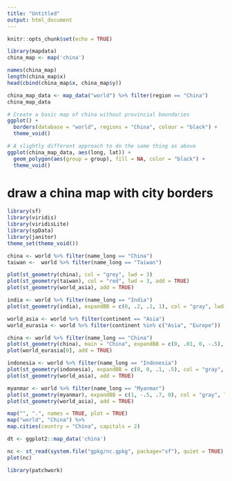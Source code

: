 ```yaml
---
title: "Untitled"
output: html_document
---
```


```r
knitr::opts_chunk$set(echo = TRUE)
```

```r
library(mapdata)
china_map <- map('china') 

names(china_map)
length(china_map$x)
head(cbind(china_map$x, china_map$y))

china_map_data <- map_data("world") %>% filter(region == "China") 
china_map_data

# Create a basic map of china without provincial boundaries
ggplot() +
  borders(database = "world", regions = "China", colour = "black") +
  theme_void()

# A slightly different approach to do the same thing as above 
ggplot(china_map_data, aes(long, lat)) +
  geom_polygon(aes(group = group), fill = NA, color = "black") +
  theme_void()
```

# draw a china map with city borders

```r
library(sf)
library(viridis)
library(viridisLite)
library(spData)
library(janitor)
theme_set(theme_void())

china <- world %>% filter(name_long == "China")
taiwan <-  world %>% filter(name_long == "Taiwan")

plot(st_geometry(china), col = "grey", lwd = 3)
plot(st_geometry(taiwan), col = "red", lwd = 3, add = TRUE)
plot(st_geometry(world_asia), add = TRUE)
```

```r
india <- world %>% filter(name_long == "India")
plot(st_geometry(india), expandBB = c(0, .2, .1, 1), col = "gray", lwd = 3)

world_asia <- world %>% filter(continent == "Asia")
world_eurasia <- world %>% filter(continent %in% c("Asia", "Europe"))

china <- world %>% filter(name_long == "China")
plot(st_geometry(china), main = "China", expandBB = c(0, .01, 0, -.5), col = "gray", lwd = 3)
plot(world_eurasia[0], add = TRUE)

indonesia <- world %>% filter(name_long == "Indonesia")
plot(st_geometry(indonesia), expandBB = c(0, 0, .1, .5), col = "gray", lwd = 3)
plot(st_geometry(world_asia), add = TRUE)

myanmar <- world %>% filter(name_long == "Myanmar")
plot(st_geometry(myanmar), expandBB = c(1, -.5, .7, 0), col = "gray", lwd = 3)
plot(st_geometry(world_asia), add = TRUE)


```

```r
map("", ".", names = TRUE, plot = TRUE)
map("world", "China") %>% 
map.cities(country = "China", capitals = 2)

dt <- ggplot2::map_data('china')
```
```r
nc <- st_read(system.file("gpkg/nc.gpkg", package="sf"), quiet = TRUE)
plot(nc)
```
```r
library(patchwork)



```
